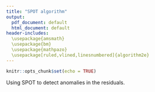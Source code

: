 ```yaml
---
title: "SPOT algorithm"
output:
  pdf_document: default
  html_document: default
header-includes: 
  \usepackage{amsmath}
  \usepackage{bm}
  \usepackage{mathpazo}
  \usepackage[ruled,vlined,linesnumbered]{algorithm2e}
---
```


```r
knitr::opts_chunk$set(echo = TRUE)
```

Using SPOT to detect anomalies in the residuals.

\begin{algorithm}[htb] \label{SPOT_algo}
\DontPrintSemicolon
\SetAlgoLined
\SetKwInOut{Input}{Input}\SetKwInOut{Output}{Output}
\Input{$\{r_1,\dots,r_T\}$, $n, \alpha,$ and $p_u$}
\Output{Flagged residuals}
\BlankLine
Using $\bm{r}_n = |r_1|,\dots,|r_n|$, compute $u$ as the $p_u*100\%^\text{th}$ percentile\;
Using POT approach, fit a GPD to the excesses over $u$ to estimate 
$\xi$ and $\sigma$\;
Compute $\tau_{\alpha}$ as the $(1-\alpha)*100\%^\text{th}$ percentile from the fitted GPD with the parameter estimates $\hat{\xi}$ and $\hat{\sigma}$\;
\If {$|r_i|>\tau_{\alpha}$ for $i = 1,\dots,n$} {
  Flag $r_i$ as an outlier\;
  Remove $r_i$ from $\bm{r}_n$, re-calibrate $\tau_{\alpha}$ following steps 2 and 3 \;
  } 
\BlankLine
\For{$i>n$}{
    \uIf{$|r_i|>\tau_{\alpha}$}{
        Flag $r_i$ as an outlier
    }\uElseIf{$|r_i|>u$}{
        Flag $r_i$ as a typical point\;
        Add $|r_i|$ to $\bm{r}_n$\;
        Estimate the GPD parameters $\xi, \sigma$\;
        Compute $\tau_{\alpha}$\;
    }\Else{
      Flag $r_i$ as a typical point\;
    }
}
\caption{SPOT algorithm}
\end{algorithm}